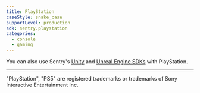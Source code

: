 ```yaml
---
title: PlayStation
caseStyle: snake_case
supportLevel: production
sdk: sentry.playstation
categories:
  - console
  - gaming
---
```


<PlatformContent includePath="getting-started-console-access/playstation" />

You can also use Sentry's [Unity](/platforms/unity/game-consoles/) and [Unreal Engine SDKs](/platforms/unity/game-consoles/) with PlayStation.


----

"PlayStation", "PS5" are registered trademarks or trademarks of Sony Interactive Entertainment Inc.

